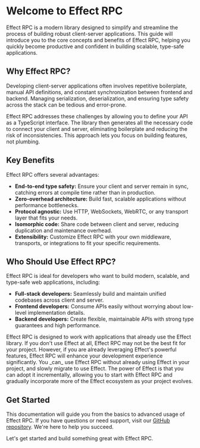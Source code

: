 
# Welcome to Effect RPC

Effect RPC is a modern library designed to simplify and streamline the process of building robust client-server applications. This guide will introduce you to the core concepts and benefits of Effect RPC, helping you quickly become productive and confident in building scalable, type-safe applications.

## Why Effect RPC?

Developing client-server applications often involves repetitive boilerplate, manual API definitions, and constant synchronization between frontend and backend. Managing serialization, deserialization, and ensuring type safety across the stack can be tedious and error-prone.

Effect RPC addresses these challenges by allowing you to define your API as a TypeScript interface. The library then generates all the necessary code to connect your client and server, eliminating boilerplate and reducing the risk of inconsistencies. This approach lets you focus on building features, not plumbing.

## Key Benefits

Effect RPC offers several advantages:

*   **End-to-end type safety:** Ensure your client and server remain in sync, catching errors at compile time rather than in production.
*   **Zero-overhead architecture:** Build fast, scalable applications without performance bottlenecks.
*   **Protocol agnostic:** Use HTTP, WebSockets, WebRTC, or any transport layer that fits your needs.
*   **Isomorphic code:** Share code between client and server, reducing duplication and maintenance overhead.
*   **Extensibility:** Customize Effect RPC with your own middleware, transports, or integrations to fit your specific requirements.

## Who Should Use Effect RPC?

Effect RPC is ideal for developers who want to build modern, scalable, and type-safe web applications, including:

*   **Full-stack developers:** Seamlessly build and maintain unified codebases across client and server.
*   **Frontend developers:** Consume APIs easily without worrying about low-level implementation details.
*   **Backend developers:** Create flexible, maintainable APIs with strong type guarantees and high performance.

<AlertBlock type="error" title="Note">
Effect RPC is designed to work with applications that already use the Effect library. If you don't use Effect at all, Effect RPC may not be the best fit for your project.  
However, if you are already leveraging Effect's powerful features, Effect RPC will enhance your development experience significantly.
You _can_ use Effect RPC without already using Effect in your project, and slowly migrate to use Effect. The power of Effect is that you can adopt it incrementally, allowing you to start with Effect RPC and gradually incorporate more of the Effect ecosystem as your project evolves.
</AlertBlock>

## Get Started

This documentation will guide you from the basics to advanced usage of Effect RPC. If you have questions or need support, visit our [GitHub repository](https://github.com/your-repo). We're here to help you succeed.

Let's get started and build something great with Effect RPC.